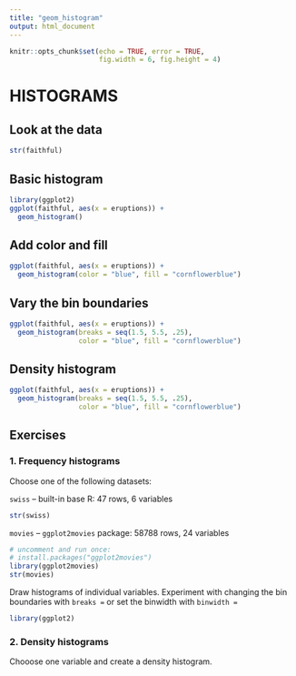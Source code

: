 ```yaml
---
title: "geom_histogram"
output: html_document
---
```


```r
knitr::opts_chunk$set(echo = TRUE, error = TRUE,
                      fig.width = 6, fig.height = 4)
```


# HISTOGRAMS

## Look at the data

```r
str(faithful)
```

## Basic histogram

```r
library(ggplot2)
ggplot(faithful, aes(x = eruptions)) +
  geom_histogram()
```

## Add color and fill

```r
ggplot(faithful, aes(x = eruptions)) +
  geom_histogram(color = "blue", fill = "cornflowerblue")
```

## Vary the bin boundaries

```r
ggplot(faithful, aes(x = eruptions)) +
  geom_histogram(breaks = seq(1.5, 5.5, .25),
                 color = "blue", fill = "cornflowerblue")
```

## Density histogram

```r
ggplot(faithful, aes(x = eruptions)) +
  geom_histogram(breaks = seq(1.5, 5.5, .25),
                 color = "blue", fill = "cornflowerblue")
```

## Exercises

### 1. Frequency histograms

Choose one of the following datasets:

`swiss` -- built-in base R: 47 rows, 6 variables

```r
str(swiss)
```

`movies` -- `ggplot2movies` package: 58788 rows, 24 variables

```r
# uncomment and run once:
# install.packages("ggplot2movies")
library(ggplot2movies)
str(movies)
```

Draw histograms of individual variables. Experiment with changing the bin boundaries with `breaks =` or set the binwidth with `binwidth = `

```r
library(ggplot2)
```

### 2. Density histograms

Chooose one variable and create a density histogram.

```r

```


